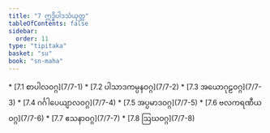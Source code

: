 ```yaml
---
title: "7 ဣဒ္ဓိပါဒသံယုတ္တ"
tableOfContents: false
sidebar:
  order: 11
type: "tipitaka"
basket: "su"
book: "sn-maha"
---
```



<DynamicBreadcrumb />



<TableOfContents book="sn-maha" section="7">
* [7.1 စာပါလဝဂ္ဂ](7/7-1)
* [7.2 ပါသာဒကမ္ပနဝဂ္ဂ](7/7-2)
* [7.3 အယောဂုဠဝဂ္ဂ](7/7-3)
* [7.4 ဂင်္ဂါပေယျာလဝဂ္ဂ](7/7-4)
* [7.5 အပ္ပမာဒဝဂ္ဂ](7/7-5)
* [7.6 ဗလကရဏီယဝဂ္ဂ](7/7-6)
* [7.7 ဧသနာဝဂ္ဂ](7/7-7)
* [7.8 ဩဃဝဂ္ဂ](7/7-8)
</TableOfContents>